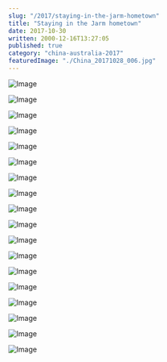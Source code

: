 ```yaml
---
slug: "/2017/staying-in-the-jarm-hometown"
title: "Staying in the Jarm hometown"
date: 2017-10-30
written: 2000-12-16T13:27:05
published: true
category: "china-australia-2017"
featuredImage: "./China_20171028_006.jpg"
---
```


![Image](China_20171026_002.jpg)

![Image](China_20171026_010.jpg)

![Image](China_20171026_013.jpg)

![Image](China_20171027_001.jpg)

![Image](China_20171027_002.jpg)

![Image](China_20171027_004.jpg)

![Image](China_20171026_014.jpg)

![Image](China_20171026_016.jpg)

![Image](China_20171028_002.jpg)

![Image](China_20171028_003.jpg)

![Image](China_20171028_004.jpg)

![Image](China_20171028_006.jpg)

![Image](China_20171028_015.jpg)

![Image](China_20171028_016.jpg)

![Image](China_20171030_002.jpg)

![Image](China_20171030_009.jpg)

![Image](China_20171030_010.jpg)

![Image](China_20171029_007.jpg)
